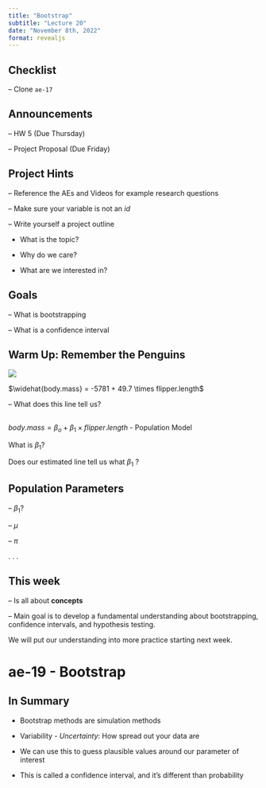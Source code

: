 ```yaml
---
title: "Bootstrap"
subtitle: "Lecture 20"
date: "November 8th, 2022"
format: revealjs
---
```


## Checklist

-- Clone `ae-17`

## Announcements

-- HW 5 (Due Thursday)

-- Project Proposal (Due Friday)

## Project Hints

-- Reference the AEs and Videos for example research questions

-- Make sure your variable is not an *id*

-- Write yourself a project outline

-   What is the topic?

-   Why do we care?

-   What are we interested in?


## Goals

-- What is bootstrapping

-- What is a confidence interval

## Warm Up: Remember the Penguins


![](images/20/slr.png)

$\widehat{body.mass} = -5781 + 49.7 \times flipper.length$

-- What does this line tell us? 

## 

$body.mass = \beta_o + \beta_1 \times flipper.length$ - Population Model 

What is $\beta_1$?

Does our estimated line tell us what $\beta_1$ ?

## Population Parameters 

-- $\beta_1$?

-- $\mu$

-- $\pi$

.
.
.

## This week

-- Is all about **concepts**

-- Main goal is to develop a fundamental understanding about bootstrapping, confidence intervals, and hypothesis testing.

We will put our understanding into more practice starting next week.

# ae-19 - Bootstrap

## In Summary

-   Bootstrap methods are simulation methods

-   Variability - *Uncertainty*: How spread out your data are

-   We can use this to guess plausible values around our parameter of interest

-   This is called a confidence interval, and it's different than probability
